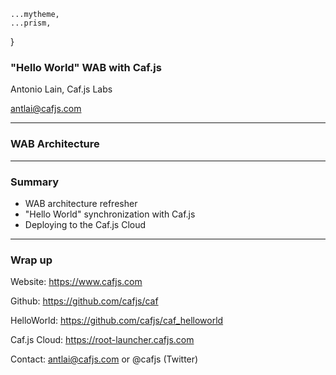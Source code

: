 





    ...mytheme,
    ...prism,
}

<CafjsHeader/>

###  "Hello World" WAB with Caf.js

Antonio Lain, Caf.js Labs

antlai@cafjs.com

---
<CafjsHeader/>

### WAB Architecture

<NewArch width="80%" height="80%" />

---

<CafjsHeader/>

### Summary

* WAB architecture refresher
* "Hello World" synchronization with Caf.js
* Deploying to the Caf.js Cloud

---

<CafjsHeader/>

### Wrap up

Website: https://www.cafjs.com

Github: https://github.com/cafjs/caf

HelloWorld: https://github.com/cafjs/caf_helloworld

Caf.js Cloud: https://root-launcher.cafjs.com

Contact: antlai@cafjs.com or @cafjs (Twitter)
